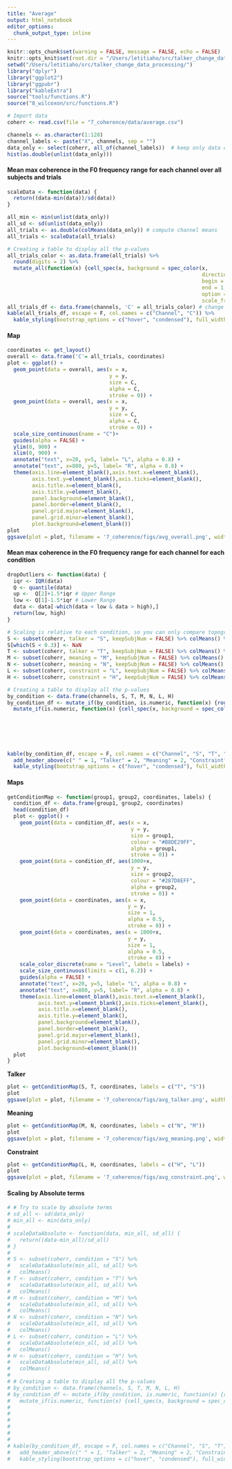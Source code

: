 ```yaml
---
title: "Average"
output: html_notebook
editor_options: 
  chunk_output_type: inline
---
```


```r
knitr::opts_chunk$set(warning = FALSE, message = FALSE, echo = FALSE) 
knitr::opts_knit$set(root.dir = "/Users/letitiaho/src/talker_change_data_processing/")
setwd("/Users/letitiaho/src/talker_change_data_processing/")
library("dplyr")
library("ggplot2")
library("ggpubr")
library("kableExtra")
source("tools/functions.R")
source("8_wilcoxon/src/functions.R")
```

```r
# Import data
coherr <- read.csv(file = "7_coherence/data/average.csv")
```

```r
channels <- as.character(1:128)
channel_labels <- paste("X", channels, sep = "")
data_only <- select(coherr, all_of(channel_labels))  # keep only data columns
hist(as.double(unlist(data_only)))
```

#### Mean max coherence in the F0 frequency range for each channel over all subjects and trials

```r
scaleData <- function(data) {
  return((data-min(data))/sd(data))
}

all_min <- min(unlist(data_only))
all_sd <- sd(unlist(data_only))
all_trials <- as.double(colMeans(data_only)) # compute channel means
all_trials <- scaleData(all_trials)

# Creating a table to display all the p-values
all_trials_color <- as.data.frame(all_trials) %>%
  round(digits = 2) %>%
  mutate_all(function(x) {cell_spec(x, background = spec_color(x,
                                                               direction = -1,
                                                               begin = 0.5,
                                                               end = 1,
                                                               option = "B",
                                                               scale_from = c(0,5)))})
all_trials_df <- data.frame(channels, 'C' = all_trials_color) # change to a df
kable(all_trials_df, escape = F, col.names = c("Channel", "C")) %>%
  kable_styling(bootstrap_options = c("hover", "condensed"), full_width = F)
```

#### Map

```r
coordinates <- get_layout()
overall <- data.frame('C'= all_trials, coordinates)
plot <- ggplot() +
  geom_point(data = overall, aes(x = x, 
                                 y = y, 
                                 size = C, 
                                 alpha = C,
                                 stroke = 0)) +
  geom_point(data = overall, aes(x = x, 
                                 y = y, 
                                 size = C,
                                 alpha = C,
                                 stroke = 0)) + 
  scale_size_continuous(name = "C")+ 
  guides(alpha = FALSE) +
  ylim(0, 900) +
  xlim(0, 900) +
  annotate("text", x=20, y=5, label= "L", alpha = 0.8) +
  annotate("text", x=880, y=5, label= "R", alpha = 0.8) +
  theme(axis.line=element_blank(),axis.text.x=element_blank(),
        axis.text.y=element_blank(),axis.ticks=element_blank(),
        axis.title.x=element_blank(),
        axis.title.y=element_blank(),
        panel.background=element_blank(),
        panel.border=element_blank(),
        panel.grid.major=element_blank(),
        panel.grid.minor=element_blank(),
        plot.background=element_blank())
plot
ggsave(plot = plot, filename = '7_coherence/figs/avg_overall.png', width = 6, height = 5)
```

#### Mean max coherence in the F0 frequency range for each channel for each condition

```r

dropOutliers <- function(data) {
  iqr <- IQR(data)
  Q <- quantile(data)
  up <-  Q[2]+1.5*iqr # Upper Range  
  low <- Q[1]-1.5*iqr # Lower Range
  data <- data[-which(data < low & data > high),]
  return(low, high)
}

# Scaling is relative to each condition, so you can only compare topography, not abs numbers
S <- subset(coherr, talker = "S", keepSubjNum = FALSE) %>% colMeans() %>% scaleData()
S[which(S < 0.3)] <- NaN
T <- subset(coherr, talker = "T", keepSubjNum = FALSE) %>% colMeans() %>% scaleData()
M <- subset(coherr, meaning = "M", keepSubjNum = FALSE) %>% colMeans() %>% scaleData()
N <- subset(coherr, meaning = "N", keepSubjNum = FALSE) %>% colMeans() %>% scaleData()
L <- subset(coherr, constraint = "L", keepSubjNum = FALSE) %>% colMeans() %>% scaleData()
H <- subset(coherr, constraint = "H", keepSubjNum = FALSE) %>% colMeans() %>% scaleData()

# Creating a table to display all the p-values
by_condition <- data.frame(channels, S, T, M, N, L, H)
by_condition_df <- mutate_if(by_condition, is.numeric, function(x) {round(x, digits = 2)}) %>%
  mutate_if(is.numeric, function(x) {cell_spec(x, background = spec_color(x, 
                                                                          direction = -1,
                                                                          begin = 0.5,
                                                                          end = 1,
                                                                          option = "B",
                                                                          scale_from = c(0, 6.2)))})

kable(by_condition_df, escape = F, col.names = c("Channel", "S", "T", "M", "N", "S", "G")) %>%
  add_header_above(c(" " = 1, "Talker" = 2, "Meaning" = 2, "Constraint" = 2)) %>%
  kable_styling(bootstrap_options = c("hover", "condensed"), full_width = F)
```

#### Maps

``` r
getConditionMap <- function(group1, group2, coordinates, labels) {
  condition_df <- data.frame(group1, group2, coordinates)
  head(condition_df)
  plot <- ggplot() +
    geom_point(data = condition_df, aes(x = x, 
                                        y = y,
                                        size = group1,
                                        colour = "#B8DE29FF",
                                        alpha = group1,
                                        stroke = 0)) +
    geom_point(data = condition_df, aes(1000+x,
                                        y = y,
                                        size = group2,
                                        colour = "#287D8EFF",
                                        alpha = group2,
                                        stroke = 0)) +
    geom_point(data = coordinates, aes(x = x,
                                       y = y,
                                       size = 1,
                                       alpha = 0.5,
                                       stroke = 0)) +
    geom_point(data = coordinates, aes(x = 1000+x,
                                       y = y,
                                       size = 1,
                                       alpha = 0.5,
                                       stroke = 0)) +
    scale_color_discrete(name = "Level", labels = labels) +
    scale_size_continuous(limits = c(1, 6.2)) +
    guides(alpha = FALSE) +
    annotate("text", x=20, y=5, label= "L", alpha = 0.8) +
    annotate("text", x=880, y=5, label= "R", alpha = 0.8) +
    theme(axis.line=element_blank(),axis.text.x=element_blank(),
          axis.text.y=element_blank(),axis.ticks=element_blank(),
          axis.title.x=element_blank(),
          axis.title.y=element_blank(),
          panel.background=element_blank(),
          panel.border=element_blank(),
          panel.grid.major=element_blank(),
          panel.grid.minor=element_blank(),
          plot.background=element_blank())
  plot
}
```

**Talker**

```r
plot <- getConditionMap(S, T, coordinates, labels = c("T", "S"))
plot
ggsave(plot = plot, filename = '7_coherence/figs/avg_talker.png', width = 12, height = 5)
```

**Meaning**
 
```r
plot <- getConditionMap(M, N, coordinates, labels = c("N", "M"))
plot
ggsave(plot = plot, filename = '7_coherence/figs/avg_meaning.png', width = 12, height = 5)
```

**Constraint**

```r
plot <- getConditionMap(L, H, coordinates, labels = c("H", "L"))
plot
ggsave(plot = plot, filename = '7_coherence/figs/avg_constraint.png', width = 12, height = 5)
```

#### Scaling by Absolute terms
 
```r
# # Try to scale by absolute terms
# sd_all <- sd(data_only)
# min_all <- min(data_only)
# 
# scaleDataAbsolute <- function(data, min_all, sd_all) {
#   return((data-min_all)/sd_all)
# }
# 
# S <- subset(coherr, condition = "S") %>% 
#   scaleDataAbsolute(min_all, sd_all) %>%
#   colMeans()
# T <- subset(coherr, condition = "T") %>% 
#   scaleDataAbsolute(min_all, sd_all) %>%
#   colMeans()
# M <- subset(coherr, condition = "M") %>% 
#   scaleDataAbsolute(min_all, sd_all) %>%
#   colMeans()
# N <- subset(coherr, condition = "N") %>% 
#   scaleDataAbsolute(min_all, sd_all) %>%
#   colMeans()
# L <- subset(coherr, condition = "L") %>%
#   scaleDataAbsolute(min_all, sd_all) %>%
#   colMeans()
# H <- subset(coherr, condition = "H") %>%
#   scaleDataAbsolute(min_all, sd_all) %>%
#   colMeans()
# 
# # Creating a table to display all the p-values
# by_condition <- data.frame(channels, S, T, M, N, L, H)
# by_condition_df <- mutate_if(by_condition, is.numeric, function(x) {round(x, digits = 2)}) %>%
#   mutate_if(is.numeric, function(x) {cell_spec(x, background = spec_color(x, 
#                                                                           direction = -1,
#                                                                           begin = 0.5,
#                                                                           end = 1,
#                                                                           option = "B",
#                                                                           scale_from = c(0, 6.2)))})
# 
# kable(by_condition_df, escape = F, col.names = c("Channel", "S", "T", "M", "N", "S", "G")) %>%
#   add_header_above(c(" " = 1, "Talker" = 2, "Meaning" = 2, "Constraint" = 2)) %>%
#   kable_styling(bootstrap_options = c("hover", "condensed"), full_width = F)
```
 
 